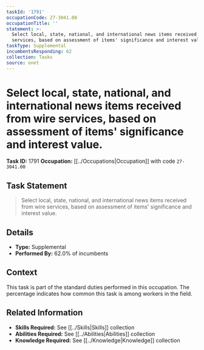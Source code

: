 ```yaml
---
taskId: '1791'
occupationCode: 27-3041.00
occupationTitle: ''
statement: >-
  Select local, state, national, and international news items received from wire
  services, based on assessment of items' significance and interest value.
taskType: Supplemental
incumbentsResponding: 62
collection: Tasks
source: onet
---
```

# Select local, state, national, and international news items received from wire services, based on assessment of items' significance and interest value.

**Task ID:** 1791
**Occupation:** [[../Occupations|Occupation]] with code `27-3041.00`

## Task Statement

> Select local, state, national, and international news items received from wire services, based on assessment of items' significance and interest value.

## Details

- **Type:** Supplemental
- **Performed By:** 62.0% of incumbents

## Context

This task is part of the standard duties performed in this occupation. The percentage indicates how common this task is among workers in the field.

## Related Information

- **Skills Required:** See [[../Skills|Skills]] collection
- **Abilities Required:** See [[../Abilities|Abilities]] collection
- **Knowledge Required:** See [[../Knowledge|Knowledge]] collection
